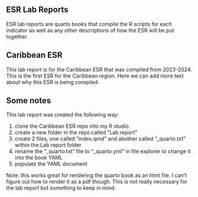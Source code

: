 ## ESR Lab Reports

ESR lab reports are quarto books that compile the R scripts for each indicator as well as any other descriptions of how the ESR will be put together.

## Caribbean ESR

This lab report is for the Caribbean ESR that was compiled from 2023-2024. This is the first ESR for the Caribbean region. Here we can add more text about why this ESR is being compiled.

## Some notes

This lab report was created the following way:

1.  clone the Caribbean ESR repo into my R studio
2.  create a new folder in the repo called "Lab report"
3.  create 2 files, one called "index.qmd" and abother called "_quarto.txt" within the Lab report folder
4.  rename the "_quarto.txt" file to "_quarto.yml" in file explorer to change it into the book YAML
5.  populate the YAML document 

Note: this works great for rendering the quarto book as an html file. I can't figure out how to render it as a pdf though. This is not really necessary for the lab report but something to keep in mind. 
